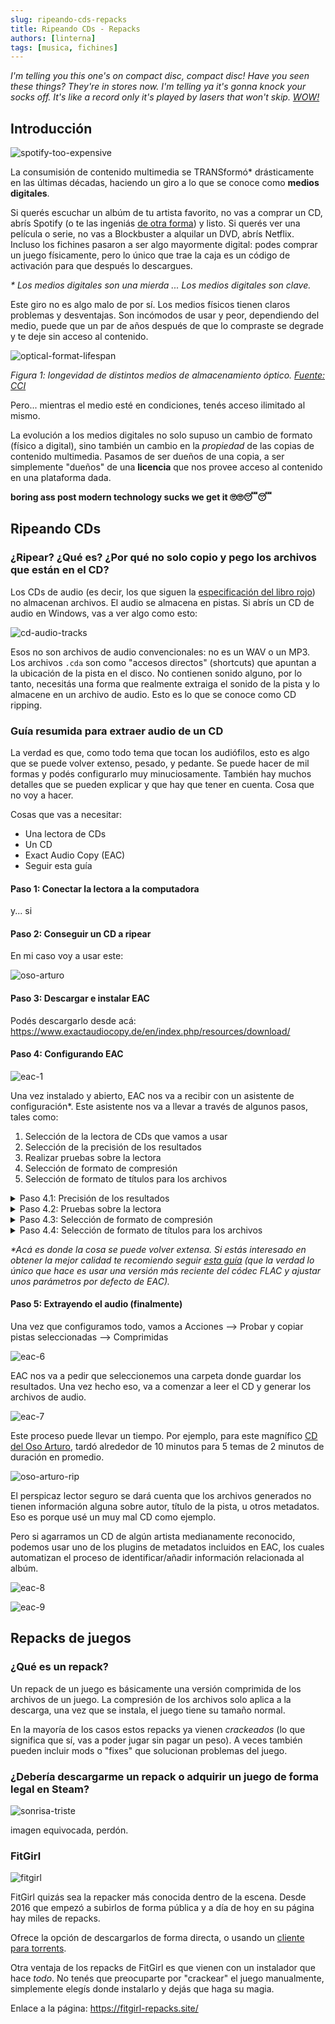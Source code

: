 ```yaml
---
slug: ripeando-cds-repacks
title: Ripeando CDs - Repacks
authors: [linterna]
tags: [musica, fichines]
---
```


_I'm telling you this one's on compact disc, compact disc! Have you seen these
things? They're in stores now. I'm telling ya it's gonna knock your socks off.
It's like a record only it's played by lasers that won't skip.
[WOW!](https://youtu.be/B-8EORB783c?t=1476)_

<!-- truncate -->

## Introducción

![spotify-too-expensive](spotify-too-expensive.jpg)

La consumisión de contenido multimedia se TRANSformó\* drásticamente en las
últimas décadas, haciendo un giro a lo que se conoce como **medios digitales**.

Si querés escuchar un albúm de tu artista favorito, no vas a comprar un CD,
abrís Spotify (o te las ingeniás
[de otra forma](https://linternita.com/blog/no-more-programmers-soulseek#soulseek))
y listo. Si querés ver una película o serie, no vas a Blockbuster a alquilar un
DVD, abrís Netflix. Incluso los fichines pasaron a ser algo mayormente digital:
podes comprar un juego físicamente, pero lo único que trae la caja es un código
de activación para que después lo descargues.

_\* Los medios digitales son una mierda ... Los medios digitales son clave._

Este giro no es algo malo de por sí. Los medios físicos tienen claros problemas
y desventajas. Son incómodos de usar y peor, dependiendo del medio, puede que un
par de años después de que lo compraste se degrade y te deje sin acceso al
contenido.

![optical-format-lifespan](optical-format-lifespan.png)

_Figura 1: longevidad de distintos medios de almacenamiento óptico.
[Fuente: CCI](https://www.canada.ca/en/conservation-institute/services/conservation-preservation-publications/canadian-conservation-institute-notes/longevity-recordable-cds-dvds.html)_

Pero... mientras el medio esté en condiciones, tenés acceso ilimitado al mismo.

La evolución a los medios digitales no solo supuso un cambio de formato (físico
a digital), sino también un cambio en la _propiedad_ de las copias de contenido
multimedia. Pasamos de ser dueños de una copia, a ser simplemente "dueños" de
una **licencia** que nos provee acceso al contenido en una plataforma dada.

**boring ass post modern technology sucks we get it 🙄🙄😴😴**

## Ripeando CDs

### ¿Ripear? ¿Qué es? ¿Por qué no solo copio y pego los archivos que están en el CD?

Los CDs de audio (es decir, los que siguen la
[especificación del libro rojo](https://en.wikipedia.org/wiki/Compact_Disc_Digital_Audio))
no almacenan archivos. El audio se almacena en pistas. Si abrís un CD de audio
en Windows, vas a ver algo como esto:

![cd-audio-tracks](cd-audio-tracks.png)

Esos no son archivos de audio convencionales: no es un WAV o un MP3. Los
archivos `.cda` son como "accesos directos" (shortcuts) que apuntan a la
ubicación de la pista en el disco. No contienen sonido alguno, por lo tanto,
necesitás una forma que realmente extraiga el sonido de la pista y lo almacene
en un archivo de audio. Esto es lo que se conoce como CD ripping.

### Guía resumida para extraer audio de un CD

La verdad es que, como todo tema que tocan los audiófilos, esto es algo que se
puede volver extenso, pesado, y pedante. Se puede hacer de mil formas y podés
configurarlo muy minuciosamente. También hay muchos detalles que se pueden
explicar y que hay que tener en cuenta. Cosa que no voy a hacer.

Cosas que vas a necesitar:

- Una lectora de CDs
- Un CD
- Exact Audio Copy (EAC)
- Seguir esta guía

#### Paso 1: Conectar la lectora a la computadora

y... si

#### Paso 2: Conseguir un CD a ripear

En mi caso voy a usar este:

![oso-arturo](oso-arturo.png)

#### Paso 3: Descargar e instalar EAC

Podés descargarlo desde acá:
https://www.exactaudiocopy.de/en/index.php/resources/download/

#### Paso 4: Configurando EAC

![eac-1](eac-1.png)

Una vez instalado y abierto, EAC nos va a recibir con un asistente de
configuración\*. Este asistente nos va a llevar a través de algunos pasos, tales
como:

1. Selección de la lectora de CDs que vamos a usar
1. Selección de la precisión de los resultados
1. Realizar pruebas sobre la lectora
1. Selección de formato de compresión
1. Selección de formato de títulos para los archivos

<details>
<summary>Paso 4.1: Precisión de los resultados</summary>

![eac-2](eac-2.png)

Seleccionar prefiero resultados precisos. Esto va a hacer que la extracción de
audio tarde más, pero vamos a obtener una mejor calidad de la misma.

</details>

<details>
<summary>Paso 4.2: Pruebas sobre la lectora</summary>

![eac-3](eac-3.png)

Lo único que voy a decir sobre este paso es que no uses un CD rayado, tal cual
indica el asistente.

![cd-rayado](cd-rayado.png)

</details>

<details>
<summary>Paso 4.3: Selección de formato de compresión</summary>

![eac-4](eac-4.png)

Podemos elegir distintos formatos de compresión. EAC viene con algunos
incorporados por defecto, pero si ninguno de esos nos conviene, se pueden
modificar libremente.

En este caso recomiendo optar por MP3. O FLAC, si sos un pesado obsesionado con
la calidad.

</details>

<details>
<summary>Paso 4.4: Selección de formato de títulos para los archivos</summary>

![eac-5](eac-5.png)

Acá podemos elegir cómo queremos que sean los títulos de los archivos de audio
que se generen. Elegí el que más te guste.

</details>

_\*Acá es donde la cosa se puede volver extensa. Si estás interesado en obtener
la mejor calidad te recomiendo seguir
[esta guía](https://wiki.hydrogenaud.io/index.php?title=EAC_and_FLAC) (que la
verdad lo único que hace es usar una versión más reciente del códec FLAC y
ajustar unos parámetros por defecto de EAC)._

#### Paso 5: Extrayendo el audio (finalmente)

Una vez que configuramos todo, vamos a Acciones --> Probar y copiar pistas
seleccionadas --> Comprimidas

![eac-6](eac-6.png)

EAC nos va a pedir que seleccionemos una carpeta donde guardar los resultados.
Una vez hecho eso, va a comenzar a leer el CD y generar los archivos de audio.

![eac-7](eac-7.png)

Este proceso puede llevar un tiempo. Por ejemplo, para este magnífico
[CD del Oso Arturo](https://www.youtube.com/watch?v=cMcil86djDg), tardó
alrededor de 10 minutos para 5 temas de 2 minutos de duración en promedio.

![oso-arturo-rip](oso-arturo-rip.png)

El perspicaz lector seguro se dará cuenta que los archivos generados no tienen
información alguna sobre autor, título de la pista, u otros metadatos. Eso es
porque usé un muy mal CD como ejemplo.

Pero si agarramos un CD de algún artista medianamente reconocido, podemos usar
uno de los plugins de metadatos incluidos en EAC, los cuales automatizan el
proceso de identificar/añadir información relacionada al albúm.

![eac-8](eac-8.png)

![eac-9](eac-9.png)

## Repacks de juegos

### ¿Qué es un repack?

Un repack de un juego es básicamente una versión comprimida de los archivos de
un juego. La compresión de los archivos solo aplica a la descarga, una vez que
se instala, el juego tiene su tamaño normal.

En la mayoría de los casos estos repacks ya vienen _crackeados_ (lo que
significa que sí, vas a poder jugar sin pagar un peso). A veces también pueden
incluir mods o "fixes" que solucionan problemas del juego.

### ¿Debería descargarme un repack o adquirir un juego de forma legal en Steam?

![sonrisa-triste](sonrisa-triste.png)

imagen equivocada, perdón.

### FitGirl

![fitgirl](fitgirl.jpg)

FitGirl quizás sea la repacker más conocida dentro de la escena. Desde 2016 que
empezó a subirlos de forma pública y a día de hoy en su página hay miles de
repacks.

Ofrece la opción de descargarlos de forma directa, o usando un
[cliente para torrents](https://linternita.com/blog/tecnologia-actual-torrents#c%C3%B3mo-descargar-pel%C3%ADculas-y-series-usando-qbittorrent).

Otra ventaja de los repacks de FitGirl es que vienen con un instalador que hace
_todo_. No tenés que preocuparte por "crackear" el juego manualmente,
simplemente elegís donde instalarlo y dejás que haga su magia.

Enlace a la página: https://fitgirl-repacks.site/
